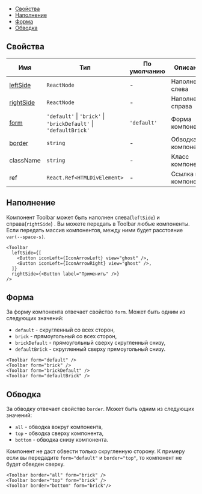 
<MdxMenu>

- [Свойства](#свойства)
- [Наполнение](#наполнение)
- [Форма](#форма)
- [Обводка](#обводка)

</MdxMenu>

## Свойства

| Имя                      | Тип                                                              | По умолчанию | Описание            |
| ------------------------ | ---------------------------------------------------------------- | ------------ | ------------------- |
| [leftSide](#наполнение)  | `ReactNode`                                                      | -            | Наполнение слева    |
| [rightSide](#наполнение) | `ReactNode`                                                      | -            | Наполнение справа   |
| [form](#форма)           | `'default'` \| `'brick'` \| `'brickDefault'` \| `'defaultBrick'` | `'default'`  | Форма компонента    |
| [border](#обводка)       | `string`                                                         | -            | Обводка компонента  |
| className                | `string`                                                         | -            | Класс компонента    |
| ref                      | `React.Ref<HTMLDivElement>`                                      | -            | Ссылка на компонент |

## Наполнение

Компонент Toolbar может быть наполнен слева(`leftSide`) и справа(`rightSide`) . Вы можете передать в Toolbar любые компоненты. Если передать массив компонентов, между ними будет расстояние `var(--space-s)`.

<MdxTabs>

```tsx
<Toolbar
  leftSide={[
    <Button iconLeft={IconArrowLeft} view="ghost" />,
    <Button iconLeft={IconArrowRight} view="ghost" />,
  ]}
  rightSide={<Button label="Применить" />}
/>
```

<ToolbarContentExample />

</MdxTabs>

## Форма

За форму компонента отвечает свойство `form`. Может быть одним из следующих значений:

- `default` - скругленный со всех сторон,
- `brick` - прямоугольный со всех сторон,
- `brickDefault` - прямоугольный сверху скругленный снизу,
- `defaultBrick` - скругленный сверху прямоугольный снизу.

<MdxTabs>

```tsx
<Toolbar form="default" />
<Toolbar form="brick" />
<Toolbar form="brickDefault" />
<Toolbar form="defaultBrick" />
```

<ToolbarFormExample />

</MdxTabs>

## Обводка

За обводку отвечает свойство `border`. Может быть одним из следующих значений:

- `all` - обводка вокруг компонента,
- `top` - обводка сверху компонента,
- `bottom` - обводка снизу компонента.

<MdxInformer>

Компонент не даст обвести только скругленную сторону. К примеру если вы передадите `form="default"` и `border="top"`, то компонент не будет обведен сверху.

</MdxInformer>

<MdxTabs>

```tsx
<Toolbar border="all" form="brick" />
<Toolbar border="top" form="brick" />
<Toolbar border="bottom" form="brick"/>
```

<ToolbarBorderExample />

</MdxTabs>
